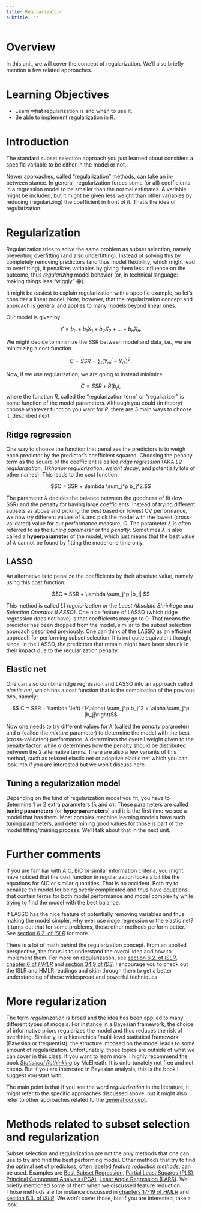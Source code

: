 ```yaml
---
title: Regularization 
subtitle: ""
---
```



# Overview
In this unit, we will cover the concept of regularization. We'll also briefly mention a few related approaches.


# Learning Objectives
* Learn what regularization is and when to use it.
* Be able to implement regularization in R.



# Introduction

The standard subset selection approach you just learned about considers a specific variable to be either in the model or not. 

Newer approaches, called "regularization" methods, can take an in-between stance. In general, regularization forces some (or all) coefficients in a regression model to be smaller than the normal estimates. A variable might be included, but it might be given less weight than other variables by reducing (regularizing) the coefficient in front of it. That's the idea of regularization.


# Regularization

Regularization tries to solve the same problem as subset selection, namely preventing overfitting (and also underfitting). Instead of solving this by completely removing predictors (and thus model flexibility, which might lead to overfitting), it penalizes variables by giving them less influence on the outcome, thus _regularizing_ model behavior (or, in technical language: making things less "wiggly" 😁). 

It might be easiest to explain regularization with a specific example, so let's consider a linear model. Note, however, that the regularization concept and approach is general and applies to many models beyond linear ones.

Our model is given by 

$$Y = b_0 + b_1 X_1 + b_2 X_2 + \ldots + b_nX_n.$$ 

We might decide to minimize the SSR between model and data, i.e., we are minimizing a cost function 

$$C = SSR=\sum_i (Y_m^i - Y_d^i)^2.$$

Now, if we use regularization, we are going to instead minimize

$$C = SSR + R(b_j),$$
where the function _R_, called the "regularization term" or "reguliarizer" is some function of the model parameters. Although you could (in theory) choose whatever function you want for _R_, there are 3 main ways to choose it, described next.


## Ridge regression

One way to choose the function that penalizes the predictors is to weigh each predictor by the predictor's coefficient squared. Choosing the penalty term as the square of the coefficient is called _ridge regression_ (AKA _L2 regularization_, _Tikhonov regularization_, _weight decay_, and potentially lots of other names). This leads to the cost function:

$$C = SSR + \lambda \sum_j^p b_j^2.$$

The parameter $\lambda$ decides the balance between the goodness of fit (low SSR) and the penalty for having large coefficients. Instead of trying different subsets as above and picking the best based on lowest CV performance, we now try different values of $\lambda$ and pick the model with the lowest (cross-validated) value for our performance measure, _C_. The parameter $\lambda$ is often referred to as the _tuning parameter_ or the _penalty_. Sometimes $\lambda$ is also called a **hyperparameter** of the model, which just means that the best value of $\lambda$ cannot be found by fitting the model one time only. 

## LASSO
An alternative is to penalize the coefficients by their absolute value, namely using this cost function:

$$C = SSR + \lambda \sum_j^p |b_j| $$

This method is called _L1 regularization_ or the _Least Absolute Shrinkage and Selection Operator (LASSO)_. One nice feature of LASSO (which ridge regression does not have) is that coefficients may go to 0. That means the predictor has been dropped from the model, similar to the subset selection approach described previously. One can think of the LASSO as an efficient approach for performing subset selection. It is not quite equivalent though, since, in the LASSO, the predictors that remain might have been shrunk in their impact due to the regularization penalty.


## Elastic net

One can also combine ridge regression and LASSO into an approach called _elastic net_, which has a cost function that is the combination of the previous two, namely:

$$ C = SSR + \lambda \left( (1-\alpha) \sum_j^p b_j^2 + \alpha \sum_j^p |b_j|\right)$$

Now one needs to try different values for $\lambda$ (called the _penalty_ parameter) and $\alpha$ (called the _mixture_ parameter) to determine the model with the best (cross-validated) performance. $\lambda$ determines the overall weight given to the penalty factor, while $\alpha$ determines how the penalty should be distributed between the 2 alternative terms. There are also a few variants of this method, such as relaxed elastic net or adaptive elastic net which you can look into if you are interested but we won't discuss here.


## Tuning a regularization model

Depending on the kind of regularization model you fit, you have to determine 1 or 2 extra parameters ($\lambda$ and $\alpha$). These parameters are called **tuning parameters** (or **hyperparameters**) and it is the first time we see a model that has them. Most complex machine learning models have such tuning parameters, and determining good values for those is part of the model fitting/training process. We'll talk about that in the next unit.



# Further comments

If you are familiar with AIC, BIC or similar information criteria, you might have noticed that the cost function in regularization looks a bit like the equations for AIC or similar quantities. That is no accident. Both try to penalize the model for being overly complicated and thus have equations that contain terms for both model performance and model complexity while trying to find the model with the best balance.

If LASSO has the nice feature of potentially removing variables and thus making the model simpler, why ever use ridge regression or the elastic net? It turns out that for some problems, those other methods perform better. See [section 6.2. of *ISLR*](https://statlearning.com/) for more.

There is a lot of math behind the regularization concept. From an applied perspective, the focus is to understand the overall idea and how to implement them. For more on regularization, see [section 6.2. of *ISLR*](https://statlearning.com/), [chapter 6 of *HMLR*](https://bradleyboehmke.github.io/HOML/regularized-regression.html) and [section 34.9 of *IDS*](https://rafalab.github.io/dsbook/). I encourage you to check out the ISLR and HMLR readings and skim through them to get a better understanding of these widespread and powerful techniques. 


# More regularization

The term _regularization_ is broad and the idea has been applied to many different types of models. For instance in a Bayesian framework, the choice of informative priors regularizes the model and thus reduces the risk of overfitting. Similarly, in a hierarchical/multi-level statistical framework (Bayesian or frequentist), the structure imposed on the model leads to some amount of regularization. Unfortunately, those topics are outside of what we can cover in this class. If you want to learn more, I highly recommend the book [*Statistical Rethinking*](https://xcelab.net/rm/statistical-rethinking/) by McElreath. It is unfortunately not free and not cheap. But if you are interested in Bayesian analysis, this is the book I suggest you start with.

The main point is that if you see the word _regularization_ in the literature, it might refer to the specific approaches discussed above, but it might also refer to other approaches related to the [general concept](https://en.wikipedia.org/wiki/Regularization_(mathematics)).



# Methods related to subset selection and regularization

Subset selection and regularization are not the only methods that one can use to try and find the best performing model. Other methods that try to find the optimal set of predictors, often labeled _feature reduction methods_, can be used. Examples are [Best Subset Regression](https://github.com/ryantibs/best-subset), [Partial Least Squares (PLS)](https://en.wikipedia.org/wiki/Partial_least_squares_regression), [Principal Component Analysis (PCA)](https://en.wikipedia.org/wiki/Principal_component_analysis), [Least Angle Regression (LARS)](https://en.wikipedia.org/wiki/Least-angle_regression). We briefly mentioned some of them when we discussed feature reduction. Those methods are for instance discussed in [chapters 17-19 of *HMLR*](https://bradleyboehmke.github.io/HOML/) and [section 6.3. of *ISLR*](https://statlearning.com/). We won't cover those, but if you are interested, take a look.



